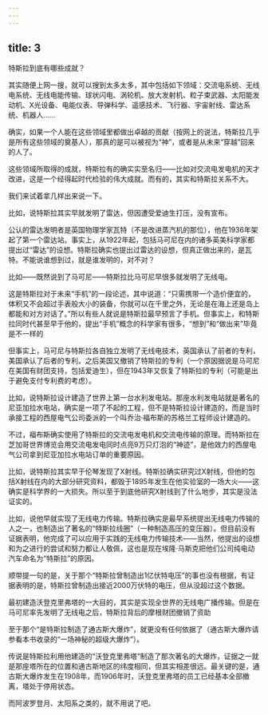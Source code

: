 ```yaml
---
---
---
```

title: 3
---



特斯拉到底有哪些成就？

其实随便上网一搜，就可以搜到太多太多，其中包括如下领域：交流电系统、无线电系统、无线电能传输、球状闪电、涡轮机、放大发射机、粒子束武器、太阳能发动机、X光设备、电能仪表、导弹科学、遥感技术、飞行器、宇宙射线、雷达系统、机器人……

确实，如果一个人能在这些领域里都做出卓越的贡献（按网上的说法，特斯拉几乎是所有这些领域的奠基人），那真的是可以被视为“神”，或者是从未来“穿越”回来的人了。

这些领域所取得的成就，特斯拉有的确实实至名归——比如对交流电发电机的天才改进，这是一个经得起时代检验的伟大成就。而有的，其实和特斯拉关系不大。

我们来试着拿几样出来说一下。

比如，说特斯拉其实早就发明了雷达，但因遭受爱迪生打压，没有宣布。

公认的雷达发明者是英国物理学家瓦特（不是改进蒸汽机的那位），他在1936年架起了第一个雷达站。事实上，从1922年起，包括马可尼在内的诸多英美科学家都提出过“雷达”的设想。特斯拉确实也提出过雷达的设想，但真正做出来的，是瓦特。不能说谁想到过，就是谁发明的，对不对？

比如——既然说到了马可尼——特斯拉比马可尼早很多就发明了无线电。

这是特斯拉对于未来“手机”的一段论述，其中说道：“只需携带一个造价便宜的，体积又不会超过手表般大小的装备，你就可以在千里之外，无论是在海上还是岛上都能和对方对话了。”所以有些人就说是特斯拉最早预言了手机。但事实上，和特斯拉同时代甚至早于他的，提出“手机”概念的科学家有很多，“想到”和“做出来”毕竟是不一样的



但事实上，马可尼与特斯拉各自独立发明了无线电技术，英国承认了前者的专利，美国承认了后者的专利。之后美国又撤销了特斯拉的专利（一个原因据说是马可尼在美国有财团支持，包括爱迪生），但在1943年又恢复了特斯拉的专利（可能是出于避免支付专利费的考虑）。

比如，说特斯拉设计建造了世界上第一台水利发电站。那座水利发电站就是著名的尼亚加拉水电站，确实是一项了不起的工程，但不是特斯拉设计建造的，而是当时承接工程的西屋电气公司委派的一个叫乔治·福布斯的苏格兰工程师设计建造的。

不过，福布斯确实使用了特斯拉的交流电发电机和交流电传输的原理。而特斯拉在芝加哥世界博览会用交流电发电同时点亮9万只灯泡的“神迹”，是他效力的西屋电气公司拿到尼亚加拉水电站订单的重要原因。

比如，说特斯拉其实早于伦琴发现了X射线。特斯拉确实研究过X射线，但他的包括X射线在内的大部分研究资料，都毁于1895年发生在他实验室的一场大火——这确实是科学界的一大损失。所以至于到底他研究X射线到了什么地步，其实是没法证实的。

比如，说他早就实现了无线电力传输。特斯拉确实是最早系统提出无线电力传输的人之一，也制造出了著名的“特斯拉线圈”（一种制造高压的变压器）。但目前没有证据表明，他完成了可以应用于实践的无线电力传输技术——当然，他提出的设想和为之进行的尝试和努力都让人敬佩，这也是现在埃隆·马斯克把他们公司纯电动汽车命名为“特斯拉”的原因。

顺带提一句的是，关于那个“特斯拉曾制造出1亿伏特电压”的事也没有根据，有证据表明的是，特斯拉曾制造出接近2000万伏特的电压，但从没超过这个数据。

最初建造沃登克里弗塔的一大目的，其实是实现全世界的无线电广播传输。但是在马可尼率先发明了无线电之后，特斯拉背后的摩根财团撤销了资助



至于那个“是特斯拉制造了通古斯大爆炸”，就更没有任何依据了（通古斯大爆炸请参看本书收录的“一场神秘的超级大爆炸”）。

传说是特斯拉利用他建造的“沃登克里弗塔”制造了那次著名的大爆炸，证据之一就是那座塔所在的位置和通古斯地区的纬度相同，但其实相差很远。最关键的是，通古斯大爆炸发生在1908年，而1906年时，沃登克里弗塔的员工已经基本全部撤离，塔处于停用状态。

而阿波罗登月、太阳系之类的，就不用说了吧。